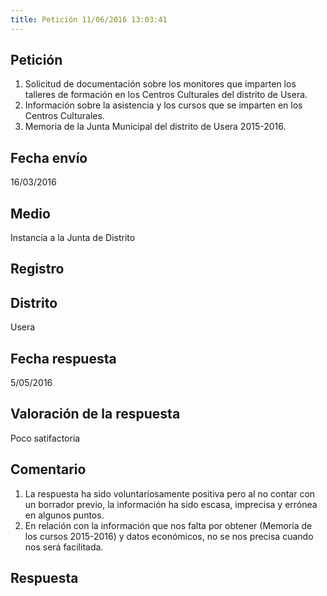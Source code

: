 ```yaml
---
title: Petición 11/06/2016 13:03:41
---
```



## Petición
1. Solicitud de documentación sobre los monitores que imparten los talleres de formación en los Centros Culturales del distrito de Usera.
2. Información sobre la asistencia y los cursos que se imparten en los Centros Culturales.
3. Memoria de la Junta Municipal del distrito de Usera 2015-2016.


## Fecha envío
16/03/2016


## Medio
Instancia a la Junta de Distrito


## Registro



## Distrito
Usera


## Fecha respuesta
5/05/2016


## Valoración de la respuesta
Poco satifactoria


## Comentario
1. La respuesta ha sido voluntariosamente positiva pero al no contar con un borrador previo, la información ha sido escasa, imprecisa y errónea en algunos puntos.
2. En relación con la información que nos falta por obtener (Memoria de los cursos 2015-2016) y datos económicos, no se nos precisa cuando nos será facilitada.     


## Respuesta



